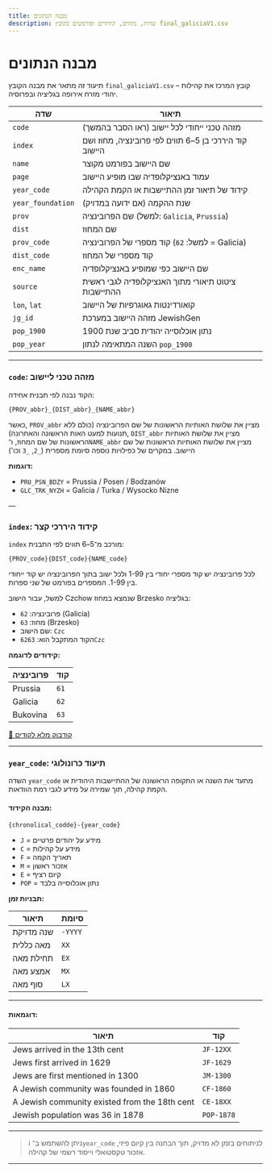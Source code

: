 ```yaml
---
title: מבנה הנתונים
description: שדות, מזהים, קידודים ופורמטים בקובץ final_galiciaV1.csv
---
```


# מבנה הנתונים

תיעוד זה מתאר את מבנה הקובץ `final_galiciaV1.csv` – קובץ המרכז את קהילות יהודי מזרח אירופה בגליציה ובפרוסיה.


| שדה              | תיאור                                                                 |
|------------------|------------------------------------------------------------------------|
| `code`           | מזהה טכני ייחודי לכל יישוב (ראו הסבר בהמשך)                         |
| `index`          | קוד היררכי בן 5–6 תווים לפי פרובינציה, מחוז ושם היישוב                |
| `name`           | שם היישוב בפורמט מקוצר                                                |
| `page`           | עמוד באנציקלופדיה שבו מופיע היישוב                                    |
| `year_code`      | קידוד של תיאור זמן ההתיישבות או הקמת הקהילה                          |
| `year_foundation`| שנת ההקמה (אם ידועה במדויק)                                           |
| `prov`           | שם הפרובינציה (למשל: `Galicia`, `Prussia`)                            |
| `dist`           | שם המחוז                                                               |
| `prov_code`      | קוד מספרי של הפרובינציה (למשל: `62` = Galicia)                        |
| `dist_code`      | קוד מספרי של המחוז                                                    |
| `enc_name`       | שם היישוב כפי שמופיע באנציקלופדיה                                     |
| `source`         | ציטוט תיאורי מתוך האנציקלופדיה לגבי ראשית ההתיישבות                   |
| `lon`, `lat`     | קואורדינטות גאוגרפיות של היישוב                                       |
| `jg_id`          | מזהה היישוב במערכת JewishGen                                          |
| `pop_1900`       | נתון אוכלוסייה יהודית סביב שנת 1900                                   |
| `pop_year`       | השנה המתאימה לנתון `pop_1900`                                        |

---

###  `code`: מזהה טכני ליישוב

הקוד נבנה לפי תבנית אחידה:

```
{PROV_abbr}_{DIST_abbr}_{NAME_abbr}
```
כאשר, `PROV_abbr` מציין את שלושת האותיות הראשונות של שם הפרובינציה (כולם ללא תנועות למעט האות הראשונה והאחרונה), `DIST_abbr` מציין את שלושת האותיות הראשונות של שם המחוז, ו־`NAME_abbr` מציין את שלושת האותיות הראשונות של שם היישוב.
במקרים של כפילויות נוספה סיומת מספרית (`_2`, `_3` וכו')

**דוגמות:**

- `PRU_PSN_BDZY` = Prussia / Posen / Bodzanów  
- `GLC_TRK_NYZH` = Galicia / Turka / Wysocko Nizne  

—

### `index`: קידוד היררכי קצר

`index` מורכב מ־5–6 תווים לפי התבנית:
```
{PROV_code}{DIST_code}{NAME_code}
```
לכל פרובינציה יש קוד מספרי יחודי בין 1-99 ולכל ישוב בתוך הפרובינציה יש קוד ייחודי בין 1-99. המספרים בפורמט של שני ספרות.

למשל, עבור הישוב Czchow שנמצא במחוז Brzesko בגליציה:
- פרובינציה: `62` (Galicia)
- מחוז: `63` (Brzesko)
- שם הישוב: `Czc`
- הקוד המתקבל הוא: `6263Czc`

**קידודים לדוגמה:**

| פרובינציה | קוד |
|-----------|-----|
| Prussia   | `61`|
| Galicia   | `62`|
| Bukovina  | `63`|

[📎 קודבוק מלא לקודים](codebook.md)

---

### `year_code`: תיעוד כרונולוגי

השדה `year_code` מתעד את השנה או התקופה הראשונה של ההתיישבות היהודית או הקמת קהילה, תוך שמירה על מידע לגבי רמת הוודאות.

#### מבנה הקידוד:

```
{chronolical_codde}-{year_code}
```

- `J` = מידע על יהודים פרטיים  
- `C` = מידע על קהילות  
- `F` = תאריך הקמה  
- `M` = אזכור ראשון  
- `E` = קיום רציף  
- `POP` = נתון אוכלוסייה בלבד  

**תבניות זמן:**

| תיאור              | סיומת |
|--------------------|--------|
| שנה מדויקת         | `-YYYY`|
| מאה כללית          | `XX`   |
| תחילת מאה          | `EX`   |
| אמצע מאה           | `MX`   |
| סוף מאה            | `LX`   |

---

#### דוגמאות:

| תיאור                                                      | קוד       |
|-------------------------------------------------------------|-----------|
| Jews arrived in the 13th cent                               | `JF-12XX` |
| Jews first arrived in 1629                                  | `JF-1629` |
| Jews are first mentioned in 1300                            | `JM-1300` |
| A Jewish community was founded in 1860                      | `CF-1860` |
| A Jewish community existed from the 18th cent               | `CE-18XX` |
| Jewish population was 36 in 1878                            | `POP-1878` |

---

> ℹ️ ניתן להשתמש ב־`year_code` לניתוחים בזמן לא מדויק, תוך הבחנה בין קיום פיזי, אזכור טקסטואלי וייסוד רשמי של קהילה.

---



